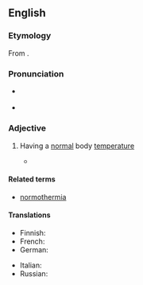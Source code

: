 ==English==
{{was wotd|2012|March|10}}

===Etymology===
From {{suffix|normothermia|ic|lang=en}}.

===Pronunciation===
* {{a|RP}} {{IPA|/nɔːməˈθɜːmɪk/|lang=en}}
* {{a|US}} {{IPA|/nɔɹmoʊˈθɝmɪk/|lang=en}}

===Adjective===
{{en-adj|-}}

# {{lb|en|medicine}} Having a [[normal]] body [[temperature]]
#* {{quote-book|passage=In contrast to cold preservation, the concept of '''normothermic''' preservation is to maintain the cellular metabolism.
|pageurl=http://www.google.ca/books?id=InNIn7dizxkC&pg=PA3&dq=normothermic&cd=1&redir_esc=y#v=onepage&q=normothermic&f=false
|page=3
|title=Methods in Bioengineering: Organ Preservation and Reengineering
|author=Korkut Uygun, Charles Y. Lee
|year=2011
|isbn=978-1-60807-013-8}}

====Related terms====
* [[normothermia]]

====Translations====
{{trans-top|having normal body temperature}}
* Finnish: {{t|fi|normaalilämpöinen}}
* French: {{t|fr|normothermique}}
* German: {{t|de|normotherm}}
{{trans-mid}}
* Italian: {{t|it|normotermico}}
* Russian: {{t|ru|нормотермический}}
{{trans-bottom}}